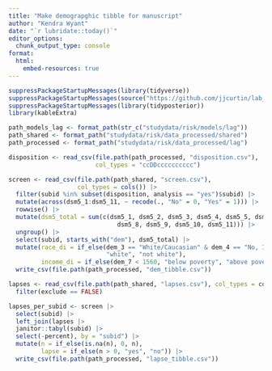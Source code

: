 ```yaml
---
title: "Make demograpghic tibble for manuscript"
author: "Kendra Wyant"
date: "`r lubridate::today()`"
editor_options: 
  chunk_output_type: console
format:
  html:
    embed-resources: true
---
```


```r
suppressPackageStartupMessages(library(tidyverse))
suppressPackageStartupMessages(source("https://github.com/jjcurtin/lab_support/blob/main/format_path.R?raw=true"))
suppressPackageStartupMessages(library(tidyposterior))
library(kableExtra)

path_models_lag <- format_path(str_c("studydata/risk/models/lag"))
path_shared <- format_path("studydata/risk/data_processed/shared")
path_processed <- format_path("studydata/risk/data_processed/lag")
```

```r
disposition <- read_csv(file.path(path_processed, "disposition.csv"), 
                        col_types = "ccDDcccccccccc")

screen <- read_csv(file.path(path_shared, "screen.csv"), 
                   col_types = cols()) |>
  filter(subid %in% subset(disposition, analysis == "yes")$subid) |> 
  mutate(across(dsm5_1:dsm5_11, ~ recode(., "No" = 0, "Yes" = 1))) |>  
  rowwise() |>  
  mutate(dsm5_total = sum(c(dsm5_1, dsm5_2, dsm5_3, dsm5_4, dsm5_5, dsm5_6, dsm5_7, 
                              dsm5_8, dsm5_9, dsm5_10, dsm5_11))) |>  
  ungroup() |> 
  select(subid, starts_with("dem"), dsm5_total) |> 
  mutate(race_di = if_else(dem_3 == "White/Caucasian" & dem_4 == "No, I am not of Hispanic, Latino, or Spanish origin", 
                           "white", "not white"),
         income_di = if_else(dem_7 < 1560, "below poverty", "above poverty")) |> 
  write_csv(file.path(path_processed, "dem_tibble.csv"))

lapses <- read_csv(file.path(path_shared, "lapses.csv"), col_types = cols()) |>
  filter(exclude == FALSE)

lapses_per_subid <- screen |>
  select(subid) |>
  left_join(lapses |>
  janitor::tabyl(subid) |>
  select(-percent), by = "subid") |>
  mutate(n = if_else(is.na(n), 0, n),
         lapse = if_else(n > 0, "yes", "no")) |> 
  write_csv(file.path(path_processed, "lapse_tibble.csv"))
```


